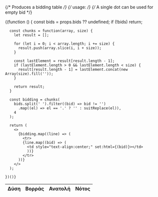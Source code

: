 ---
---

{/* Produces a bidding table */}
{/* usage: <Bid bids="[bids]" /> */}
{/* A single dot can be used for empty bid */}


<table class="bids">
  <thead>
    <tr>
      <th>Δ<span class="hidden md:inline">ύση</span></th>
      <th>Β<span class="hidden md:inline">ορράς</span></th>
      <th>Α<span class="hidden md:inline">νατολή</span></th>
      <th>Ν<span class="hidden md:inline">ότος</span></th>
    </tr>
  </thead>
  <tbody>
    {(function () {
      const bids = props.bids ?? undefined;
      if (!bids) return;

      const chunks = function(array, size) {
        let result = [];

        for (let i = 0; i < array.length; i += size) {
          result.push(array.slice(i, i + size));
        }

        const lastElement = result[result.length - 1];
        if (lastElement.length > 0 && lastElement.length < size) {
          result[result.length - 1] = lastElement.concat(new Array(size).fill(''));
        }

        return result;
      }

      const bidding = chunks(
        bids.split(' ').filter((bid) => bid != '')
          .map((el) => el == '.' ? '' : suitReplace(el)),
        4
      );

      return (
        <>
          {bidding.map((line) => (
            <tr>
            {line.map((bid) => (
              <td style="text-align:center;" set:html={(bid)}></td>
              ))}
            </tr>
          ))}
        </>
      );

    })()}

  </tbody>

</table>
